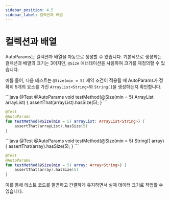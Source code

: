 ```yaml
---
sidebar_position: 4.5
sidebar_label: 컬렉션과 배열
---
```



# 컬렉션과 배열

AutoParams는 컬렉션과 배열을 자동으로 생성할 수 있습니다. 기본적으로 생성되는 컬렉션과 배열의 크기는 3이지만, `@Size` 애너테이션을 사용하여 크기를 재정의할 수 있습니다.

예를 들어, 다음 테스트는 `@Size(min = 5)` 제약 조건이 적용될 때 AutoParams가 정확히 5개의 요소를 가진 `ArrayList<String>`와 `String[]`을 생성하는지 확인합니다.

<JavaKotlinCodeBlock>
```java
@Test
@AutoParams
void testMethod(@Size(min = 5) ArrayList<String> arrayList) {
    assertThat(arrayList).hasSize(5);
}
```

```kotlin
@Test
@AutoParams
fun testMethod(@Size(min = 5) arrayList: ArrayList<String>) {
    assertThat(arrayList).hasSize(5)
}
```
</JavaKotlinCodeBlock>

<JavaKotlinCodeBlock>
```java
@Test
@AutoParams
void testMethod(@Size(min = 5) String[] array) {
    assertThat(array).hasSize(5);
}
```

```kotlin
@Test
@AutoParams
fun testMethod(@Size(min = 5) array: Array<String>) {
    assertThat(array).hasSize(5)
}
```
</JavaKotlinCodeBlock>

이를 통해 테스트 코드를 깔끔하고 간결하게 유지하면서 실제 데이터 크기로 작업할 수 있습니다.
